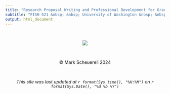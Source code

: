 ```yaml
---
title: "Research Proposal Writing and Professional Development for Graduate Students"
subtitle: "FISH 521 &nbsp; &nbsp; University of Washington &nbsp; &nbsp; Winter 2024"
output: html_document
---
```


<style>
h1 {
  text-align: center;
}

h2 {
  text-align: center;
}

h3 {
  text-align: center;
}
</style>

<br>


<p align="center">
    <img src="drayton_harbor.jpg">
</p>

<br>

<center>&copy; Mark Scheuerell 2024</center>

<br>

<center>*This site was last updated at `r format(Sys.time(), "%H:%M")` on `r format(Sys.Date(), "%d %b %Y")`*</center>

